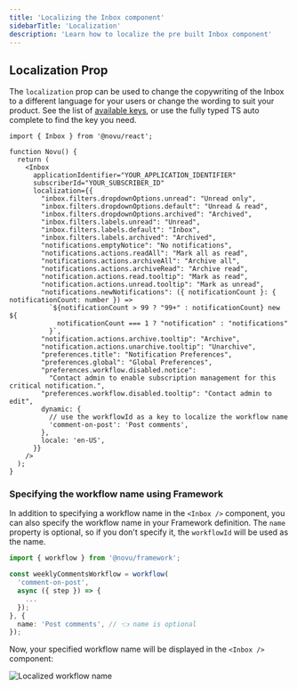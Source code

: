 ```yaml
---
title: 'Localizing the Inbox component'
sidebarTitle: 'Localization'
description: 'Learn how to localize the pre built Inbox component'
---
```


## Localization Prop

The `localization` prop can be used to change the copywriting of the Inbox to a different language for your users or change the wording to suit your product. See the list of [available keys](https://github.com/novuhq/novu/blob/next/packages/js/src/ui/config/defaultLocalization.ts#L1), or use the fully typed TS auto complete to find the key you need.

```tsx
import { Inbox } from '@novu/react';

function Novu() {
  return (
    <Inbox
      applicationIdentifier="YOUR_APPLICATION_IDENTIFIER"
      subscriberId="YOUR_SUBSCRIBER_ID"
      localization={{
        "inbox.filters.dropdownOptions.unread": "Unread only",
        "inbox.filters.dropdownOptions.default": "Unread & read",
        "inbox.filters.dropdownOptions.archived": "Archived",
        "inbox.filters.labels.unread": "Unread",
        "inbox.filters.labels.default": "Inbox",
        "inbox.filters.labels.archived": "Archived",
        "notifications.emptyNotice": "No notifications",
        "notifications.actions.readAll": "Mark all as read",
        "notifications.actions.archiveAll": "Archive all",
        "notifications.actions.archiveRead": "Archive read",
        "notification.actions.read.tooltip": "Mark as read",
        "notification.actions.unread.tooltip": "Mark as unread",
        "notifications.newNotifications": ({ notificationCount }: { notificationCount: number }) =>
          `${notificationCount > 99 ? "99+" : notificationCount} new ${
            notificationCount === 1 ? "notification" : "notifications"
          }`,
        "notification.actions.archive.tooltip": "Archive",
        "notification.actions.unarchive.tooltip": "Unarchive",
        "preferences.title": "Notification Preferences",
        "preferences.global": "Global Preferences",
        "preferences.workflow.disabled.notice":
          "Contact admin to enable subscription management for this critical notification.",
        "preferences.workflow.disabled.tooltip": "Contact admin to edit",
        dynamic: {
          // use the workflowId as a key to localize the workflow name
          'comment-on-post': 'Post comments',
        },
        locale: 'en-US',
      }}
    />
  );
}
```

### Specifying the workflow name using Framework

In addition to specifying a workflow name in the `<Inbox />` component, you can also specify the workflow name in your Framework definition. The `name` property is optional, so if you don't specify it, the `workflowId` will be used as the name.

```typescript
import { workflow } from '@novu/framework';

const weeklyCommentsWorkflow = workflow(
  'comment-on-post',
  async ({ step }) => {
    ...
  });
}, {
  name: 'Post comments', // 👈 name is optional
});
```

Now, your specified workflow name will be displayed in the `<Inbox />` component:

<img 
  src="/images/inbox/framework-preferences-name.png" 
  alt="Localized workflow name"
/>

